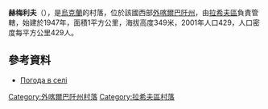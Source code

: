 {{coord|47|55|5|N|24|7|22|E|scale:100000|display=title}}

'''赫梅利夫'''（{{lang-uk|Хмелів}}），是[[烏克蘭|烏克蘭]]的村落，位於該國西部[[外喀爾巴阡州|外喀爾巴阡州]]，由[[拉希夫區|拉希夫區]]負責管轄，始建於1947年，面積1平方公里，海拔高度349米，2001年人口429，人口密度每平方公里429人。

==參考資料==
*[http://weather.in.ua/ua/zakarpatskaja/27364 Погода в селі ] {{Wayback|url=http://weather.in.ua/ua/zakarpatskaja/27364 |date=20111221134614 }}

{{DEFAULTSORT:Хмелів}}

[[Category:外喀爾巴阡州村落|Category:外喀爾巴阡州村落]]
[[Category:拉希夫區村落|Category:拉希夫區村落]]


{{Zakarpattia-geo-stub}}